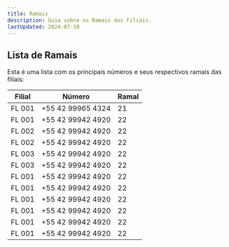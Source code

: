 ```yaml
---
title: Ramais
description: Guia sobre os Ramais das Filiais.
lastUpdated: 2024-07-10
---
```


## Lista de Ramais

Esta é uma lista com os principais números e seus respectivos ramais das filiais:


| Filial | Número | Ramal |
|----------|----------|----------|
| FL 001   | +55 42 99965 4324  | 21   |
| FL 001   |  +55 42 99942 4920  | 22   |
| FL 002   |  +55 42 99942 4920  | 22   |
| FL 002   |  +55 42 99942 4920  | 22   |
| FL 003   |  +55 42 99942 4920  | 22   |
| FL 003   |  +55 42 99942 4920  | 22   |
| FL 001   |  +55 42 99942 4920  | 22   |
| FL 001   |  +55 42 99942 4920  | 22   |
| FL 001   |  +55 42 99942 4920  | 22   |
| FL 001   |  +55 42 99942 4920  | 22   |
| FL 001   |  +55 42 99942 4920  | 22   |
| FL 001   |  +55 42 99942 4920  | 22   |

